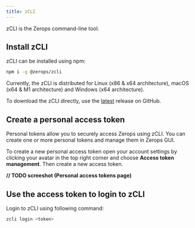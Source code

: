 ```yaml
---
title: zCLI
---
```


zCLI is the Zerops command-line tool.

## Install zCLI
zCLI can be installed using npm: 

```bash
npm i -g @zerops/zcli
```

Currently, the zCLI is distributed for Linux (x86 & x64 architecture), macOS (x64 & M1 architecture) and Windows (x64 architecture).

To download the zCLI directly, use the [latest](https://github.com/zeropsio/zcli/releases) release on GitHub.

## Create a personal access token
Personal tokens allow you to securely access Zerops using zCLI. You can create one or more personal tokens and manage them in Zerops GUI. 

To create a new personal access token open your account settings by clicking your avatar in the top right corner and choose **Access token management**.  Then create a new access token. 

**// TODO screeshot (Personal access tokens page)**

## Use the access token to login to zCLI
Login to zCLI using following command:
```bash
zcli login <token>
```